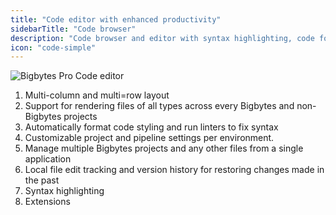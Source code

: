 ```yaml
---
title: "Code editor with enhanced productivity"
sidebarTitle: "Code browser"
description: "Code browser and editor with syntax highlighting, code formatting, and version history."
icon: "code-simple"
---
```



<ProOnly source="code-browser" />

<Frame>
  <img
    alt="Bigbytes Pro Code editor"
    src="https://github.com/getbigbytes/assets/blob/main/pro/features/code-editor.jpg?raw=true"
  />
</Frame>

1. Multi-column and multi=row layout
1. Support for rendering files of all types across every Bigbytes and non-Bigbytes projects
1. Automatically format code styling and run linters to fix syntax
1. Customizable project and pipeline settings per environment.
1. Manage multiple Bigbytes projects and any other files from a single application
1. Local file edit tracking and version history for restoring changes made in the past
1. Syntax highlighting
1. Extensions
